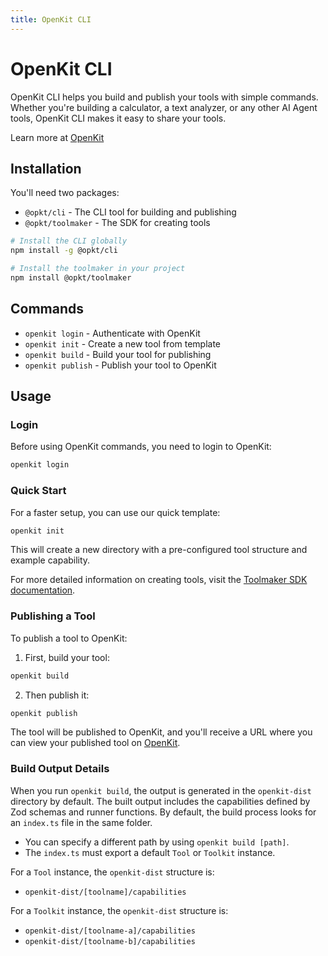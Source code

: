```yaml
---
title: OpenKit CLI
---
```


# OpenKit CLI

OpenKit CLI helps you build and publish your tools with simple commands. Whether you're building a calculator, a text analyzer, or any other AI Agent tools, OpenKit CLI makes it easy to share your tools.

Learn more at [OpenKit](https://openkit.fun)

## Installation

You'll need two packages:

- `@opkt/cli` - The CLI tool for building and publishing
- `@opkt/toolmaker` - The SDK for creating tools

```bash
# Install the CLI globally
npm install -g @opkt/cli

# Install the toolmaker in your project
npm install @opkt/toolmaker
```

## Commands

- `openkit login` - Authenticate with OpenKit
- `openkit init` - Create a new tool from template
- `openkit build` - Build your tool for publishing
- `openkit publish` - Publish your tool to OpenKit

## Usage

### Login

Before using OpenKit commands, you need to login to OpenKit:

```bash
openkit login
```

### Quick Start

For a faster setup, you can use our quick template:

```bash
openkit init
```

This will create a new directory with a pre-configured tool structure and example capability.

For more detailed information on creating tools, visit the [Toolmaker SDK documentation](/toolmaker).

### Publishing a Tool

To publish a tool to OpenKit:

1. First, build your tool:

```bash
openkit build
```

2. Then publish it:

```bash
openkit publish
```

The tool will be published to OpenKit, and you'll receive a URL where you can view your published tool on [OpenKit](https://openkit.fun).

### Build Output Details

When you run `openkit build`, the output is generated in the `openkit-dist` directory by default. The built output includes the capabilities defined by Zod schemas and runner functions. By default, the build process looks for an `index.ts` file in the same folder.

- You can specify a different path by using `openkit build [path]`.
- The `index.ts` must export a default `Tool` or `Toolkit` instance.

For a `Tool` instance, the `openkit-dist` structure is:

- `openkit-dist/[toolname]/capabilities`

For a `Toolkit` instance, the `openkit-dist` structure is:

- `openkit-dist/[toolname-a]/capabilities`
- `openkit-dist/[toolname-b]/capabilities`
